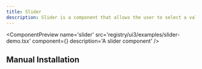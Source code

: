 ```yaml
---
title: Slider
description: Slider is a component that allows the user to select a value from a range of values.
---
```




<ComponentPreview
  name='slider'
  src='registry/ui3/examples/slider-demo.tsx'
  component={<SliderDemo />}
  description='A slider component'
/>

## Manual Installation

<ComponentSource
  src='registry/ui3/ui/slider.tsx'
  title='Slider'
  language='tsx'
/>
